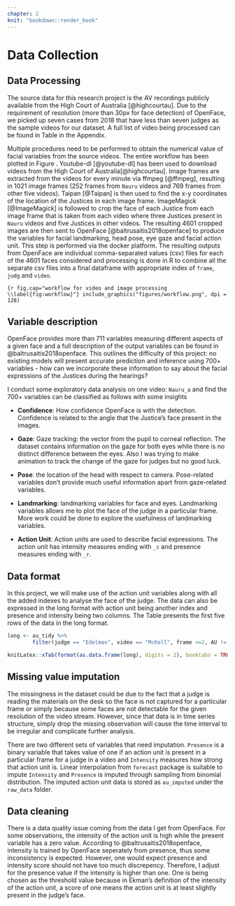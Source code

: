 ```yaml
---
chapter: 2
knit: "bookdown::render_book"
---
```


# Data Collection

## Data Processing

The source data for this research project is the AV recordings publicly available from the High Court of Australia [@highcourtau]. Due to the requirement of resolution (more than 30px for face detection) of OpenFace, we picked up seven cases from 2018 that have less than seven judges as the sample videos for our dataset. A full list of video being processed can be found in Table \ref{tab:case-info} in the Appendix. 

Multiple procedures need to be performed to obtain the numerical value of facial variables from the source videos. The entire workflow has been plotted in Figure \ref{fig:workflow}. Youtube-dl [@youtube-dl] has been used to download videos from the High Court of Australia[@highcourtau]. Image frames are extracted from the videos for every minute via ffmpeg [@ffmpeg], resulting in 1021 image frames (252 frames from `Nauru` videos and 769 frames from other five videos). Taipan [@Taipan] is then used to find the x-y coordinates of the location of the Justices in each image frame. ImageMagick [@ImageMagick] is followed to crop the face of each Justice from each image frame that is taken from each video where three Justices present in `Nauru` videos and five Justices in other videos. The resulting 4601 cropped images are then sent to OpenFace [@baltrusaitis2018openface] to produce the variables for facial landmarking, head pose, eye gaze and facial action unit. This step is performed via the docker platform. The resulting outputs from OpenFace are individual comma-separated values (csv) files for each of the 4601 faces considered and processing is done in R to combine all the separate csv files into a final dataframe with appropriate index of `frame`, `judg` and `video`.

```{r fig.cap="workflow for video and image processing \\label{fig:workflow}"}
include_graphics("figures/workflow.png", dpi = 128)
```

## Variable description

OpenFace provides more than 711 variables measuring different aspects of a given face and a full description of the output variables can be found in @baltrusaitis2018openface. This outlines the difficulty of this project: no existing models will present accurate prediction and inference using 700+ variables - how can we incorporate these information to say about the facial expressions of the Justices during the hearings? 

I conduct some exploratory data analysis on one video: `Nauru_a` and find the 700+ variables can be classified as follows with some insights

 - **Confidence**: How confidence OpenFace is with the detection. Confidence is related to the angle that the Justice’s face present in the images. 
 
 - **Gaze**: Gaze tracking: the vector from the pupil to corneal reflection. The dataset contains information on the gaze for both eyes while there is no distinct difference between the eyes. Also I was trying to make animation to track the change of the gaze for judges but no good luck. 
 
 - **Pose**: the location of the head with respect to camera. Pose-related variables don't provide much useful information apart from gaze-related variables. 
 
 - **Landmarking**: landmarking variables for face and eyes. Landmarking variables allows me to plot the face of the judge in a particular frame. More work could be done to explore the usefulness of landmarking variables. 
 
 - **Action Unit**: Action units are used to describe facial expressions. The action unit has intensity measures ending with `_c` and presence measures ending with `_r`. 

## Data format

In this project, we will make use of the action unit variables along with all the added indexes to analyse the face of the judge. The data can also be expressed in the long format with action unit being another index and presence and intensity being two columns. The Table \ref{tab:long} presents the first five rows of the data in the long format. 

<!-- In the wide format, apart from the first four index columns, each action unit has two columns with one for binary presence value and another for numeric intensity value. The Table \ref{tab:wide} presents the first five rows of the dataset with columns for the first action unit only.  -->


<!-- ```{r results='asis'} -->
<!-- wide <- au_imputed_old %>% -->
<!--         filter(judge == "Bell", video == "McKell") %>% head(2)  -->
<!-- names(wide) <- sub("_", "-", names(wide)) -->
<!-- knitLatex::xTab(format(as.data.frame(wide), digits = 2), booktabs = TRUE, caption.top = "\\label{tab:wide} data in wide format") -->

<!-- ``` -->





```r
long <- au_tidy %>%
        filter(judge == "Edelman", video == "McKell", frame <=2, AU != "AU28") 

knitLatex::xTab(format(as.data.frame(long), digits = 2), booktabs = TRUE, caption.top = "\\label{tab:long} data in long format")

```


## Missing value imputation 

The missingness in the dataset could be due to the fact that a judge is reading the materials on the desk so the face is not captured for a particular frame or simply because some faces are not detectable for the given resolution of the video stream. However, since that data is in time series structure, simply drop the missing observation will cause the time interval to be irregular and complicate further analysis. 

There are two different sets of variables that need imputation. `Presence` is a binary variable that takes value of one if an action unit is present in a particular frame for a judge in a video and `Intensity` measures how strong that action unit is. Linear interpolation from `forecast` package is suitable to impute `Intensity` and `Presence` is imputed through sampling from binomial distribution. The imputed action unit data is stored as `au_imputed` under the `raw_data` folder. 

## Data cleaning

There is a data quality issue coming from the data I get from OpenFace. For some observations, the intensity of the action unit is high while the present variable has a zero value. According to @baltrusaitis2018openface, intensity is trained by OpenFace seperately from presence, thus some inconsistency is expected. However, one would expect presence and intensity score should not have too much discrepency. Therefore, I adjust for the presence value if the intensity is higher than one. One is being chosen as the threshold value because in Ekman's definition of the intensity of the action unit, a score of one means the action unit is at least slightly present in the judge's face.

